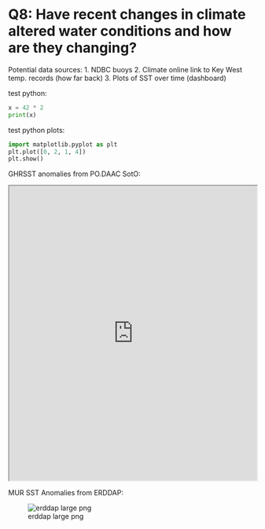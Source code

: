 # Q8: Have recent changes in climate altered water conditions and how are they changing?

Potential data sources:
1. NDBC buoys
2. Climate online link to Key West temp. records (how far back)
3. Plots of SST over time (dashboard)

test python:

```python
x = 42 * 2
print(x) 
```

test python plots:
```python
import matplotlib.pyplot as plt
plt.plot([0, 2, 1, 4])
plt.show()
```

GHRSST anomalies from PO.DAAC SotO:

<iframe width="100%" height="600px" src="https://podaac-tools.jpl.nasa.gov/soto/#b=BlueMarble_ShadedRelief_Bathymetry&l=jpl_l4_mur_ssta___ssta___36000_x_18000___daynight(la=true)&ve=-83.30656167871041,23.689378578859035,-79.08781167871041,25.763597328859035">
</iframe>

MUR SST Anomalies from ERDDAP:

![erddap large png](https://coastwatch.pfeg.noaa.gov/erddap/griddap/jplMURSST41anom1day.largePng?sstAnom%5B(2018-11-18T09:00:00Z)%5D%5B(18.0):(31.0)%5D%5B(-98.0):(-79.0)%5D&.draw=surface&.vars=longitude%7Clatitude%7CsstAnom&.colorBar=%7C%7C%7C%7C%7C&.bgColor=0xffccccff)
